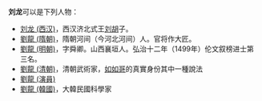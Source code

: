 '''刘龙'''可以是下列人物：
*[[刘龙_(西汉)|刘龙 (西汉)]]，西汉济北式王[[刘胡_(济北王)|刘胡]]子。
*[[劉龍_(隋朝)|劉龍 (隋朝)]]，隋朝河间（今河北河间）人。官将作大匠。
*[[劉龍_(明朝)|劉龍 (明朝)]]，字舜卿。山西襄垣人。弘治十二年（1499年）伦文叙榜进士第三名。
*[[劉龍_(清朝)|劉龍 (清朝)]]，清朝武術家，[[如如哥|如如哥]]的真實身份其中一種說法
*[[劉龍_(演員)|劉龍 (演員)]]
*[[劉龍_(韓國)|劉龍 (韓國)]]，大韓民國科學家

{{disambig|L龙|cat=二字刘姓人名消歧义}}